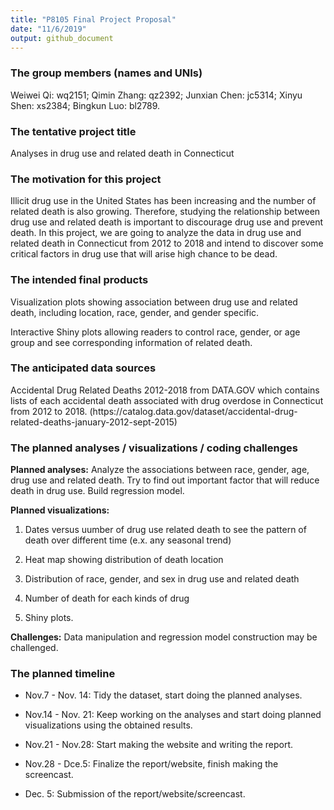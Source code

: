 ```yaml
---
title: "P8105 Final Project Proposal"
date: "11/6/2019"
output: github_document
---
```


### The group members (names and UNIs)

Weiwei Qi: wq2151; Qimin Zhang: qz2392; Junxian Chen: jc5314; Xinyu Shen: xs2384; Bingkun Luo: bl2789.

### The tentative project title

Analyses in drug use and related death in Connecticut

### The motivation for this project

Illicit drug use in the United States has been increasing and the number of related death is also growing. Therefore, studying the relationship between drug use and related death is important to discourage drug use and prevent death. In this project, we are going to analyze the data in drug use and related death in  Connecticut from 2012 to 2018 and intend to discover some critical factors in drug use that will arise high chance to be dead.

### The intended final products

Visualization plots showing association between drug use and related death, including location, race, gender, and gender specific.

Interactive Shiny plots allowing readers to control race, gender, or age group and see corresponding information of related death.

### The anticipated data sources

Accidental Drug Related Deaths 2012-2018  from DATA.GOV which contains lists of each accidental death associated with drug overdose in Connecticut from 2012 to 2018. (https://catalog.data.gov/dataset/accidental-drug-related-deaths-january-2012-sept-2015)

### The planned analyses / visualizations / coding challenges

**Planned analyses:** Analyze the associations between race, gender, age, drug use and related death.  Try to find out important factor that will reduce death in drug use. Build regression model.

**Planned visualizations:** 

(1) Dates versus uumber of drug use related death to see the pattern of death over different time (e.x. any seasonal trend)

(2) Heat map showing distribution of death location

(3) Distribution of race, gender, and sex in drug use and related death

(4) Number of death for each kinds of drug

(4) Shiny plots.

**Challenges:** Data manipulation and regression model construction may be challenged.

### The planned timeline

* Nov.7 - Nov. 14: Tidy the dataset, start doing the planned analyses.

* Nov.14 - Nov. 21: Keep working on the analyses and start doing planned visualizations using the obtained results.

* Nov.21 - Nov.28: Start making the website and writing the report.

* Nov.28 - Dce.5: Finalize the report/website, finish making the screencast.

* Dec. 5: Submission of the report/website/screencast.


